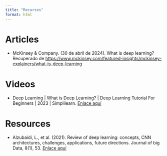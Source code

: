 ```yaml
---
title: "Recursos"
format: html
---
```


# Articles

- McKinsey & Company. (30 de abril de 2024). What is deep learning? Recuperado de
[https://www.mckinsey.com/featured-insights/mckinsey-explainers/what-is-deep-learning](https://www.mckinsey.com/featured-insights/mckinsey-explainers/what-is-deep-learning)

# Videos

- Deep Learning | What is Deep Learning? | Deep Learning Tutorial For Beginners | 2023 | Simplilearn. [Enlace aquí](https://youtu.be/6M5VXKLf4D4?si=VbJEDwafx7fl5xkv)


# Resources

-   Alzubaidi, L., et al. (2021). Review of deep learning: concepts, CNN architectures, challenges, applications, future directions. Journal of big Data, 8(1), 53. [Enlace aquí](https://journalofbigdata.springeropen.com/articles/10.1186/s40537-021-00444-8)


